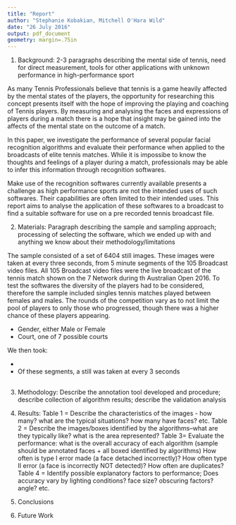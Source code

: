 ```yaml
---
title: "Report"
author: "Stephanie Kobakian, Mitchell O'Hara Wild"
date: "26 July 2016"
output: pdf_document
geometry: margin=.75in
---
```


(1) Background: 2-3 paragraphs describing the mental side of tennis, need for direct measurement, tools for other applications with unknown performance in high-performance sport

As many Tennis Professionals believe that tennis is a game heavily affected by the mental states of the players, the opportunity for researching this concept presents itself with the hope of improving the playing and coaching of Tennis players. By measuring and analysing the faces and expressions of players during a match there is a hope that insight may be gained into the affects of the mental state on the outcome of a match.

In this paper, we investigate the performance of several popular facial recognition algorithms and evaluate their performance when applied to the broadcasts of elite tennis matches. While it is impossibe to know the thoughts and feelings of a player during a match, professionals may be able to infer this information through recognition softwares.

Make use of the recognition softwares currently available presents a challenge as high performance sports are not the intended uses of such softwares.
Their capabilities are often limited to their intended uses. This report aims to analyse the application of these softwares to a broadcast to find a suitable software for use on a pre recorded tennis broadcast file. 

(2) Materials: Paragraph describing the sample and sampling approach; processing of selecting the software, which we ended up with and anything we know about their methodology/limitations 

The sample consisted of a set of 6404 still images. These images were taken at every three seconds, from 5 minute segments of the 105 Broadcast video files.
All 105 Broadcast video files were the live broadcast of the tennis match shown on the 7 Network during th Australian Open 2016.
To test the softwares the diversity of the players had to be considered, therefore the sample included singles tennis matches played between females and males. The rounds of the competition vary as to not limit the pool of players to only those who progressed, though there was a higher chance of these players appearing.


- Gender, either Male or Female
- Court, one of 7 possible courts

We then took:

- 
- Of these segments, a still was taken at every 3 seconds

##


(3) Methodology: Describe the annotation tool developed and procedure; describe collection of algorithm results; describe the validation analysis 

(4) Results: Table 1 = Describe the characteristics of the images - how many? what are the typical situations? how many have faces? etc. Table 2 = Describe the images/boxes identified by the algorithms--what are they typically like? what is the area represented? Table 3= Evaluate the performance: what is the overall accuracy of each algorithm (sample should be annotated faces + all boxed identified by algorithms) How often is type I error made (a face detached incorrectly)? How often type II error (a face is incorrectly NOT detected)? How often are duplicates? Table 4 = Identify possible explanatory factors to performance; Does accuracy vary by lighting conditions? face size? obscuring factors? angle? etc.

(5) Conclusions 

(6) Future Work